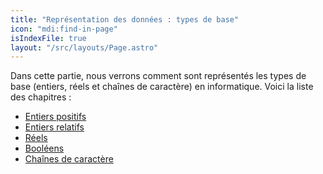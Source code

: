 ```yaml
---
title: "Représentation des données : types de base"
icon: "mdi:find-in-page"
isIndexFile: true
layout: "/src/layouts/Page.astro"
---
```


Dans cette partie, nous verrons comment sont représentés les types de base (entiers, réels et chaînes de caractère) en informatique. Voici la liste des chapitres :
- [Entiers positifs](entiers-positifs)
- [Entiers relatifs](entiers-relatifs)
- [Réels](reels)
- [Booléens](booleens)
- [Chaînes de caractère](chaines-caracteres)
